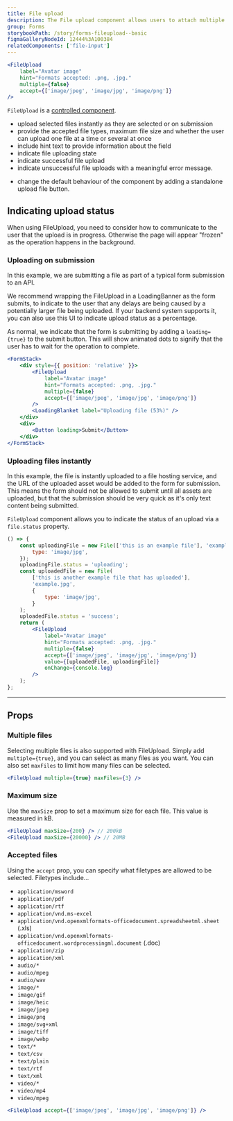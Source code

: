 ```yaml
---
title: File upload
description: The File upload component allows users to attach multiple files to a form via drag-and-drop or by browsing the device.
group: Forms
storybookPath: /story/forms-fileupload--basic
figmaGalleryNodeId: 12444%3A100384
relatedComponents: ['file-input']
---
```


```jsx live
<FileUpload
	label="Avatar image"
	hint="Formats accepted: .png, .jpg."
	multiple={false}
	accept={['image/jpeg', 'image/jpg', 'image/png']}
/>
```

`FileUpload` is a [controlled component](https://reactjs.org/docs/forms.html#controlled-components).

<DoHeading />

- upload selected files instantly as they are selected or on submission
- provide the accepted file types, maximum file size and whether the user can upload one file at a time or several at once
- include hint text to provide information about the field
- indicate file uploading state
- indicate successful file upload
- indicate unsuccessful file uploads with a meaningful error message.

<DontHeading />

- change the default behaviour of the component by adding a standalone upload file button.

## Indicating upload status

When using FileUpload, you need to consider how to communicate to the user that the upload is in progress. Otherwise the page will appear "frozen" as the operation happens in the background.

### Uploading on submission

In this example, we are submitting a file as part of a typical form submission to an API.

We recommend wrapping the FileUpload in a LoadingBanner as the form submits, to indicate to the user that any delays are being caused by a potentially larger file being uploaded. If your backend system supports it, you can also use this UI to indicate upload status as a percentage.

As normal, we indicate that the form is submitting by adding a `loading={true}` to the submit button. This will show animated dots to signify that the user has to wait for the operation to complete.

```jsx live
<FormStack>
	<div style={{ position: 'relative' }}>
		<FileUpload
			label="Avatar image"
			hint="Formats accepted: .png, .jpg."
			multiple={false}
			accept={['image/jpeg', 'image/jpg', 'image/png']}
		/>
		<LoadingBlanket label="Uploading file (53%)" />
	</div>
	<div>
		<Button loading>Submit</Button>
	</div>
</FormStack>
```

### Uploading files instantly

In this example, the file is instantly uploaded to a file hosting service, and the URL of the uploaded asset would be added to the form for submission. This means the form should not be allowed to submit until all assets are uploaded, but that the submission should be very quick as it's only text content being submitted.

`FileUpload` component allows you to indicate the status of an upload via a `file.status` property.

```jsx live
() => {
	const uploadingFile = new File(['this is an example file'], 'example.jpg', {
		type: 'image/jpg',
	});
	uploadingFile.status = 'uploading';
	const uploadedFile = new File(
		['this is another example file that has uploaded'],
		'example.jpg',
		{
			type: 'image/jpg',
		}
	);
	uploadedFile.status = 'success';
	return (
		<FileUpload
			label="Avatar image"
			hint="Formats accepted: .png, .jpg."
			multiple={false}
			accept={['image/jpeg', 'image/jpg', 'image/png']}
			value={[uploadedFile, uploadingFile]}
			onChange={console.log}
		/>
	);
};
```

---

## Props

### Multiple files

Selecting multiple files is also supported with FileUpload. Simply add `multiple={true}`, and you can select as many files as you want. You can also set `maxFiles` to limit how many files can be selected.

```jsx
<FileUpload multiple={true} maxFiles={3} />
```

### Maximum size

Use the `maxSize` prop to set a maximum size for each file. This value is measured in kB.

```jsx
<FileUpload maxSize={200} /> // 200kB
<FileUpload maxSize={20000} /> // 20MB
```

### Accepted files

Using the `accept` prop, you can specify what filetypes are allowed to be selected. Filetypes include...

- `application/msword`
- `application/pdf`
- `application/rtf`
- `application/vnd.ms-excel`
- `application/vnd.openxmlformats-officedocument.spreadsheetml.sheet` (.xls)
- `application/vnd.openxmlformats-officedocument.wordprocessingml.document` (.doc)
- `application/zip`
- `application/xml`
- `audio/*`
- `audio/mpeg`
- `audio/wav`
- `image/*`
- `image/gif`
- `image/heic`
- `image/jpeg`
- `image/png`
- `image/svg+xml`
- `image/tiff`
- `image/webp`
- `text/*`
- `text/csv`
- `text/plain`
- `text/rtf`
- `text/xml`
- `video/*`
- `video/mp4`
- `video/mpeg`

```jsx
<FileUpload accept={['image/jpeg', 'image/jpg', 'image/png']} />
```
